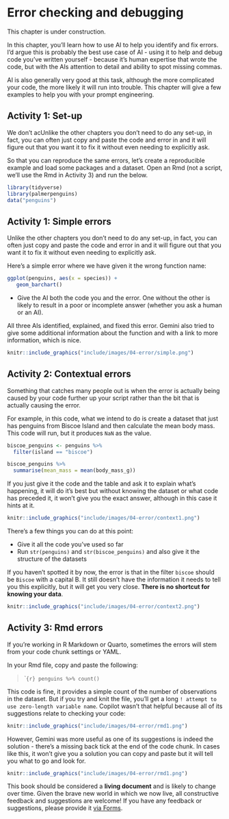 
# Error checking and debugging

::: {.callout-caution}
This chapter is under construction.
:::

In this chapter, you'll learn how to use AI to help you identify and fix errors. I'd argue this is probably the best use case of AI - using it to help and debug code you've written yourself - because it's human expertise that wrote the code, but with the AIs attention to detail and ability to spot missing commas.

AI is also generally very good at this task, although the more complicated your code, the more likely it will run into trouble. This chapter will give a few examples to help you with your prompt engineering.

## Activity 1: Set-up {#sec-setup-errors}

We don't acUnlike the other chapters you don't need to do any set-up, in fact, you can often just copy and paste the code and error in and it will figure out that you want it to fix it without even needing to explicitly ask.

So that you can reproduce the same errors, let's create a reproducible example and load some packages and a dataset. Open an Rmd (not a script, we'll use the Rmd in Activity 3) and run the below.

```r
library(tidyverse)
library(palmerpenguins)
data("penguins")
```

## Activity 1: Simple errors {#sec-setup-errors}

Unlike the other chapters you don't need to do any set-up, in fact, you can often just copy and paste the code and error in and it will figure out that you want it to fix it without even needing to explicitly ask. 

Here's a simple error where we have given it the wrong function name:

```r
ggplot(penguins, aes(x = species)) +
   geom_barchart()
```

* Give the AI both the code you and the error. One without the other is likely to result in a poor or incomplete answer (whether you ask a human or an AI).

All three AIs identified, explained, and fixed this error. Gemini also tried to give some additional information about the function and with a link to more information, which is nice.

```r

knitr::include_graphics("include/images/04-error/simple.png")

```

## Activity 2: Contextual errors

Something that catches many people out is when the error is actually being caused by your code further up your script rather than the bit that is actually causing the error.

For example, in this code, what we intend to do is create a dataset that just has penguins from Biscoe Island and then calculate the mean body mass. This code will run, but it produces `NaN` as the value.

```r
biscoe_penguins <- penguins %>%
  filter(island == "biscoe")

biscoe_penguins %>%
  summarise(mean_mass = mean(body_mass_g))
```

If you just give it the code and the table and ask it to explain what's happening, it will do it's best but without knowing the dataset or what code has preceded it, it won't give you the exact answer, although in this case it hints at it.

```r

knitr::include_graphics("include/images/04-error/context1.png")

```

There's a few things you can do at this point:

* Give it all the code you've used so far
* Run `str(penguins)` and `str(biscoe_penguins)` and also give it the structure of the datasets

If you haven't spotted it by now, the error is that in the filter `biscoe` should be `Biscoe` with a capital B. It still doesn't have the information it needs to tell you this explicitly, but it will get you very close. **There is no shortcut for knowing your data**.

```r

knitr::include_graphics("include/images/04-error/context2.png")

```

## Activity 3: Rmd errors

If you're working in R Markdown or Quarto, sometimes the errors will stem from your code chunk settings or YAML.

In your Rmd file, copy and paste the following:

> ```{r}
penguins %>%
  count()
``

This code is fine, it provides a simple count of the number of observations in the dataset. But if you try and knit the file, you'll get a long `! attempt to use zero-length variable name`. Copilot wasn't that helpful because all of its suggestions relate to checking your code:

```r

knitr::include_graphics("include/images/04-error/rmd1.png")

```

However, Gemini was more useful as one of its suggestions is indeed the solution - there's a missing back tick at the end of the code chunk. In cases like this, it won't give you a solution you can copy and paste but it will tell you what to go and look for. 


```r

knitr::include_graphics("include/images/04-error/rmd1.png")

```



::: {.callout-caution}
This book should be considered a **living document** and is likely to change over time. Given the brave new world in which we now live, all constructive feedback and suggestions are welcome! If you have any feedback or suggestions, please provide it [via Forms](https://forms.office.com/Pages/ResponsePage.aspx?id=KVxybjp2UE-B8i4lTwEzyKAHhjrab3lLkx60RR1iKjNUM0VCMUUxUUFLMTdNM0JTS09PSDg2SFQ3US4u).
:::
